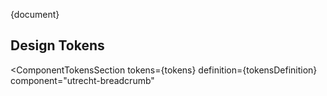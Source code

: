 <!-- @license CC0-1.0 -->


<Meta title="CSS Component/Breadcrumb navigation/README" />

<Description>{document}</Description>

## Design Tokens

<ComponentTokensSection
  tokens={tokens}
  definition={tokensDefinition}
  component="utrecht-breadcrumb"
></ComponentTokensSection>
